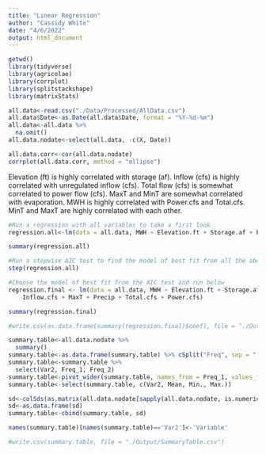 ```yaml
---
title: "Linear Regression"
author: "Cassidy White"
date: "4/6/2022"
output: html_document
---
```


```r
getwd()
library(tidyverse)
library(agricolae)
library(corrplot)
library(splitstackshape)
library(matrixStats)
```

```r
all.data<-read.csv("./Data/Processed/AllData.csv")
all.data$Date<-as.Date(all.data$Date, format = "%Y-%d-%m")
all.data<-all.data %>%
  na.omit()
all.data.nodate<-select(all.data, -c(X, Date))
```

```r
all.data.corr<-cor(all.data.nodate)
corrplot(all.data.corr, method = "ellipse")
```

Elevation (ft) is highly correlated with storage (af).
Inflow (cfs) is highly correlated with unregulated inflow (cfs).
Total flow (cfs) is somewhat correlated to power flow (cfs).
MaxT and MinT are somewhat correlated with evaporation.
MWH is highly correlated with Power.cfs and Total.cfs.
MinT and MaxT are highly correlated with each other.

```r
#Run a regression with all variables to take a first look
regression.all<-lm(data = all.data, MWH ~ Elevation.ft + Storage.af + Evaporation.af + Inflow.cfs + UnregInflow.cfs + Bypass.cfs + Spillway.cfs +  MaxT + MinT + Precip + Snow + Total.cfs + Power.cfs)

summary(regression.all)

#Run a stepwise AIC test to find the model of best fit from all the above variables
step(regression.all)

#Choose the model of best fit from the AIC test and run below
regression.final <- lm(data = all.data, MWH ~ Elevation.ft + Storage.af + Evaporation.af + 
    Inflow.cfs + MaxT + Precip + Total.cfs + Power.cfs)

summary(regression.final)

#write.csv(as.data.frame(summary(regression.final)$coef), file = "./Output/RegressionTable.csv")
```

```r
summary.table<-all.data.nodate %>%
  summary()
summary.table<-as.data.frame(summary.table) %>% cSplit("Freq", sep = ":", type.convert = FALSE) 
summary.table<-summary.table %>%
  select(Var2, Freq_1, Freq_2)
summary.table<-pivot_wider(summary.table, names_from = Freq_1, values_from = Freq_2)
summary.table<-select(summary.table, c(Var2, Mean, Min., Max.))

sd<-colSds(as.matrix(all.data.nodate[sapply(all.data.nodate, is.numeric)]))
sd<-as.data.frame(sd)
summary.table<-cbind(summary.table, sd)

names(summary.table)[names(summary.table)=='Var2']<-'Variable'

#write.csv(summary.table, file = "./Output/SummaryTable.csv")
```

